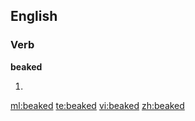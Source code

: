 ==English==

===Verb===
'''beaked'''

# {{past of|[[beak]]}}

{{anagrams:en/abdeek}}
[[ml:beaked]]
[[te:beaked]]
[[vi:beaked]]
[[zh:beaked]]